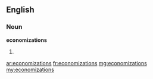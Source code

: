 ==English==

===Noun===
'''economizations'''

# {{plural of|[[economization]]}}

[[ar:economizations]]
[[fr:economizations]]
[[mg:economizations]]
[[my:economizations]]